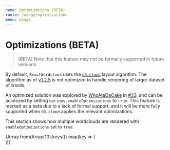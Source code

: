 ```yaml
---
name: Optimizations (BETA)
route: /usage/optimizations
menu: Usage
---
```



# Optimizations (BETA)

> (BETA) Note that this feature may not be formally supported in future versions.

By default, `ReactWordcloud` uses the [`d3.cloud`](https://github.com/jasondavies/d3-cloud) layout algorithm. The algorithm as of [v1.2.5](https://github.com/jasondavies/d3-cloud/releases/tag/v1.2.5) is not optimized to handle rendering of larger dataset of words.

An optimized solution was explored by [WhoAteDaCake](https://github.com/WhoAteDaCake) in [#33](https://github.com/chrisrzhou/react-wordcloud/pull/33), and can be accessed by setting `options.enableOptimizations` to `true`. This feature is marked as a beta due to a lack of formal support, and it will be more fully supported when `d3.cloud` applies the relevant optimizations.

This section shows how multiple wordclouds are rendered with `enableOptimizations` set to `true`.

<div style={{ display: 'flex', flexWrap: 'wrap' }}>
  {Array.from(Array(10).keys()).map(key => (
    <div key={key} style={{ height: 400, width: 300 }}>
      <ReactWordcloud options={{ enableOptimizations: true }} words={words} />
    </div>
  ))}
</div>
